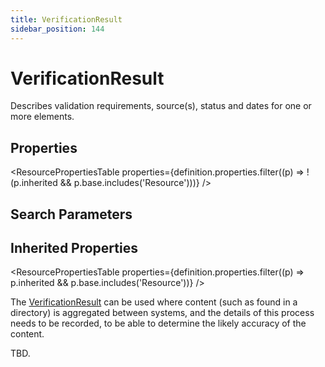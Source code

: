 ```yaml
---
title: VerificationResult
sidebar_position: 144
---
```


# VerificationResult

Describes validation requirements, source(s), status and dates for one or more elements.

<Tabs queryString="intro-section">
<TabItem value="schema" label="Schema" default>


## Properties


<ResourcePropertiesTable properties={definition.properties.filter((p) => !(p.inherited && p.base.includes('Resource')))} />

## Search Parameters

<SearchParamsTable searchParams={definition.searchParameters} />

## Inherited Properties

<ResourcePropertiesTable properties={definition.properties.filter((p) => p.inherited && p.base.includes('Resource'))} />

</TabItem>
  <TabItem value="usage" label="Usage">
    <div> <a name="scope"></a>  <p> The <a href="/docs/api/fhir/resources/verificationresult">VerificationResult</a> can be used where content (such as found in a directory) is aggregated between systems, and the details of this process needs to be recorded, to be able to determine the likely accuracy of the content. </p> </div>
    </TabItem>
  <TabItem value="relationships" label="Relationships">
    <div> <a name="bnr"></a>  <p> TBD. </p> </div>
    </TabItem>
  
  

</Tabs>
